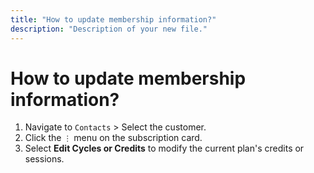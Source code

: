 ```yaml
---
title: "How to update membership information?"
description: "Description of your new file."
---
```


# How to update membership information?

1. Navigate to `Contacts` \> Select the customer.
2. Click the `⋮` menu on the subscription card.
3. Select **Edit Cycles or Credits** to modify the current plan's credits or sessions.